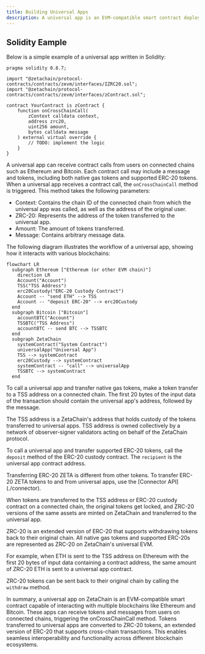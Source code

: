 ```yaml
---
title: Building Universal Apps
description: A universal app is an EVM-compatible smart contract deployed on ZetaChain's universal EVM. These apps can interact seamlessly with multiple blockchains, including Ethereum and Bitcoin.
---
```



## Solidity Eample

Below is a simple example of a universal app written in Solidity:

```solidity
pragma solidity 0.8.7;

import "@zetachain/protocol-contracts/contracts/zevm/interfaces/IZRC20.sol";
import "@zetachain/protocol-contracts/contracts/zevm/interfaces/zContract.sol";

contract YourContract is zContract {
    function onCrossChainCall(
        zContext calldata context,
        address zrc20,
        uint256 amount,
        bytes calldata message
    ) external virtual override {
        // TODO: implement the logic
    }
}
```

A universal app can receive contract calls from users on connected chains such
as Ethereum and Bitcoin. Each contract call may include a message and tokens,
including both native gas tokens and supported ERC-20 tokens. When a universal
app receives a contract call, the `onCrossChainCall` method is triggered. This
method takes the following parameters:

- Context: Contains the chain ID of the connected chain from which the universal
  app was called, as well as the address of the original user.
- ZRC-20: Represents the address of the token transferred to the universal app.
- Amount: The amount of tokens transferred.
- Message: Contains arbitrary message data.

The following diagram illustrates the workflow of a universal app, showing how
it interacts with various blockchains:

```mermaid
flowchart LR
  subgraph Ethereum ["Ethereum (or other EVM chain)"]
    direction LR
    Account("Account")
    TSS("TSS Address")
    erc20Custody("ERC-20 Custody Contract")
    Account -- "send ETH" --> TSS
    Account -- "deposit ERC-20" --> erc20Custody
  end
  subgraph Bitcoin ["Bitcoin"]
    accountBTC("Account")
    TSSBTC("TSS Address")
    accountBTC -- send BTC --> TSSBTC
  end
  subgraph ZetaChain
    systemContract("System Contract")
    universalApp("Universal App")
    TSS --> systemContract
    erc20Custody --> systemContract
    systemContract -- "call" --> universalApp
    TSSBTC --> systemContract
  end
```

To call a universal app and transfer native gas tokens, make a token transfer to
a TSS address on a connected chain. The first 20 bytes of the input data of the
transaction should contain the universal app's address, followed by the message.

The TSS address is a ZetaChain's address that holds custody of the tokens
transferred to universal apps. TSS address is owned collectively by a network of
observer-signer validators acting on behalf of the ZetaChain protocol.

To call a universal app and transfer supported ERC-20 tokens, call the `deposit`
method of the ERC-20 custody contract. The `recipient` is the universal app
contract address.

<Alert>
  Transferring ERC-20 ZETA is different from other tokens. To transfer ERC-20 ZETA tokens to and from universal apps,
  use the [Connector API](./connector).
</Alert>

When tokens are transferred to the TSS address or ERC-20 custody contract on a
connected chain, the original tokens get locked, and ZRC-20 versions of the same
assets are minted on ZetaChain and transferred to the universal app.

ZRC-20 is an extended version of ERC-20 that supports withdrawing tokens back to
their original chain. All native gas tokens and supported ERC-20s are
represented as ZRC-20 on ZetaChain's universal EVM.

For example, when ETH is sent to the TSS address on Ethereum with the first 20
bytes of input data containing a contract address, the same amount of ZRC-20 ETH
is sent to a universal app contract.

ZRC-20 tokens can be sent back to their original chain by calling the `withdraw`
method.

In summary, a universal app on ZetaChain is an EVM-compatible smart contract
capable of interacting with multiple blockchains like Ethereum and Bitcoin.
These apps can receive tokens and messages from users on connected chains,
triggering the onCrossChainCall method. Tokens transferred to universal apps are
converted to ZRC-20 tokens, an extended version of ERC-20 that supports
cross-chain transactions. This enables seamless interoperability and
functionality across different blockchain ecosystems.
